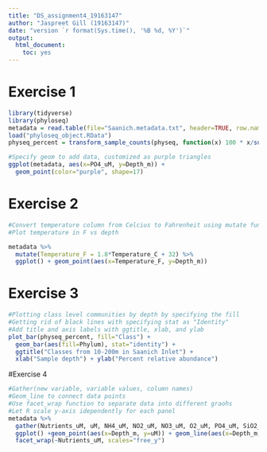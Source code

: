 ```yaml
---
title: "DS_assignment4_19163147"
author: "Jaspreet Gill (19163147)"
date: "version `r format(Sys.time(), '%B %d, %Y')`"
output: 
  html_document: 
    toc: yes
---
```

# Exercise 1
```r
library(tidyverse)
library(phyloseq)
metadata = read.table(file="Saanich.metadata.txt", header=TRUE, row.names=1, sep="\t")
load("phyloseq_object.RData")
physeq_percent = transform_sample_counts(physeq, function(x) 100 * x/sum(x))
```

```r
#Specify geom to add data, customized as purple triangles
ggplot(metadata, aes(x=PO4_uM, y=Depth_m)) +
  geom_point(color="purple", shape=17)
```

# Exercise 2
```r
#Convert temperature column from Celcius to Fahrenheit using mutate function
#Plot temperature in F vs depth

metadata %>%
  mutate(Temperature_F = 1.8*Temperature_C + 32) %>%
  ggplot() + geom_point(aes(x=Temperature_F, y=Depth_m))
```

# Exercise 3
```r
#Plotting class level communities by depth by specifying the fill
#Getting rid of black lines with specifying stat as "Identity"
#Add title and axis labels with ggtitle, xlab, and ylab
plot_bar(physeq_percent, fill="Class") + 
  geom_bar(aes(fill=Phylum), stat="identity") +  
  ggtitle("Classes from 10-200m in Saanich Inlet") +
  xlab("Sample depth") + ylab("Percent relative abundance")
```

#Exercise 4
```r
#Gather(new variable, variable values, column names)
#Geom_line to connect data points
#Use facet_wrap function to separate data into different graohs
#Let R scale y-axis idependently for each panel 
metadata %>% 
  gather(Nutrients_uM, uM, NH4_uM, NO2_uM, NO3_uM, O2_uM, PO4_uM, SiO2_uM) %>%
  ggplot() +geom_point(aes(x=Depth_m, y=uM)) + geom_line(aes(x=Depth_m, y=uM)) +
  facet_wrap(~Nutrients_uM, scales="free_y") 

```

